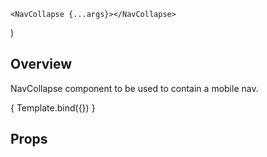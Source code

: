 

<Meta 
    title="Components/Navigation/NavCollapse" 
    component={NavCollapse}
/>

    <NavCollapse {...args}></NavCollapse>
) 

<HeaderSimple title='NavCollapse' />

## Overview

NavCollapse component to be used to contain a mobile nav.

<Canvas>
    <Story
    name = "Overview"
    args = {{
        id: 'NavCollapse'
    }}>
        { Template.bind({}) }
    </Story>
</Canvas>

## Props

<ArgsTable story="Overview" />